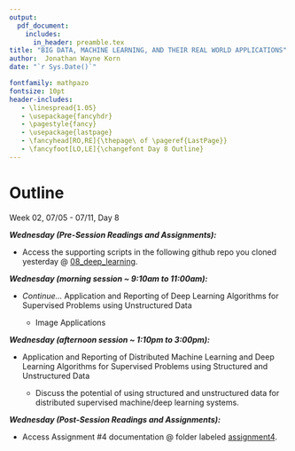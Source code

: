 ---
output: 
  pdf_document:
    includes:
      in_header: preamble.tex
title: "BIG DATA, MACHINE LEARNING, AND THEIR REAL WORLD APPLICATIONS"
author:  Jonathan Wayne Korn
date: "`r Sys.Date()`"

fontfamily: mathpazo
fontsize: 10pt
header-includes:
   - \linespread{1.05}
   - \usepackage{fancyhdr}
   - \pagestyle{fancy}
   - \usepackage{lastpage}
   - \fancyhead[RO,RE]{\thepage\ of \pageref{LastPage}}
   - \fancyfoot[LO,LE]{\changefont Day 8 Outline}
---
\newcommand{\changefont}{%
    \fontsize{8}{8}\selectfont
}
\addtolength{\headheight}{1.0cm} 
\pagestyle{fancyplain} 
\rhead{\thepage\ of \pageref{LastPage}}
\lhead{\includegraphics[height=1.2cm]{C:/Users/Jonathan Korn/Desktop/cu_hsp-learning/syllabus/logo}} 
\renewcommand{\headrulewidth}{0pt} 
\renewcommand{\footrulewidth}{0.4pt}
\renewcommand{\headrulewidth}{0.4pt}
\fancyfoot[C]{} 

# Outline 

Week 02, 07/05 - 07/11, Day 8

**_Wednesday *(Pre-Session Readings and Assignments)*:_**

- Access the supporting scripts in the following github repo you cloned yesterday @ [08_deep_learning](https://github.com/jkorn81/cu-hsp-learning/tree/main/08_deep_learning).

**_Wednesday *(morning session ~ 9:10am to 11:00am)*:_** 

- *Continue...* Application and Reporting of Deep Learning Algorithms for Supervised Problems using Unstructured Data 

    - Image Applications

**_Wednesday *(afternoon session ~ 1:10pm to 3:00pm)*:_** 

- Application and Reporting of Distributed Machine Learning and Deep Learning Algorithms for Supervised Problems using Structured and Unstructured Data 

    - Discuss the potential of using structured and unstructured data for distributed supervised machine/deep learning systems.

**_Wednesday *(Post-Session Readings and Assignments)*:_**


- Access Assignment #4 documentation @ folder labeled [assignment4](https://github.com/jkorn81/cu-hsp-learning/tree/main/assignments).